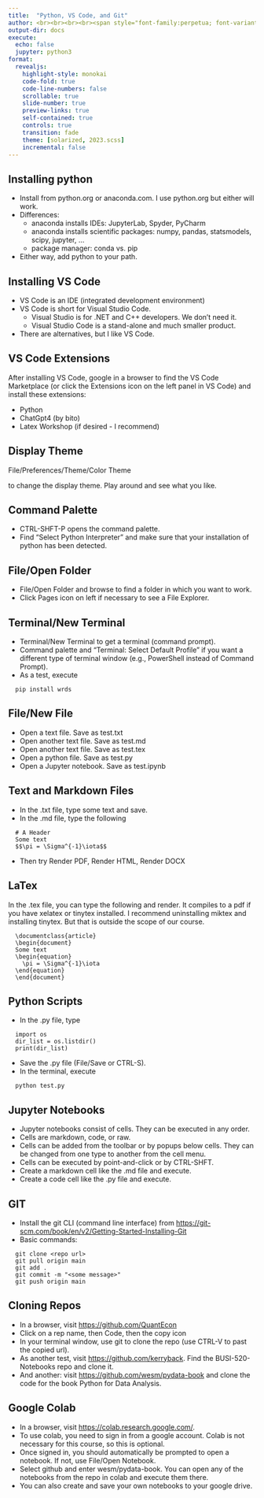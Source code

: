 ```yaml
---
title:  "Python, VS Code, and Git"
author: <br><br><br><br><span style="font-family:perpetua; font-variant:small-caps; color:#606060;">Kerry Back</span><br><br><img src="RiceBusiness-transparent-logo-sm.png"  height=80>
output-dir: docs
execute:
  echo: false
  jupyter: python3
format: 
  revealjs:
    highlight-style: monokai
    code-fold: true
    code-line-numbers: false
    scrollable: true
    slide-number: true
    preview-links: true
    self-contained: true
    controls: true
    transition: fade
    theme: [solarized, 2023.scss]
    incremental: false
---
```


## Installing python

- Install from python.org or anaconda.com.  I use python.org but either will work.
- Differences:
    - anaconda installs IDEs: JupyterLab, Spyder, PyCharm
    - anaconda installs scientific packages: numpy, pandas, statsmodels, scipy, jupyter, ...
    - package manager: conda vs. pip
- Either way, add python to your path.

## Installing VS Code

- VS Code is an IDE (integrated development environment)
- VS Code is short for Visual Studio Code.  
  - Visual Studio is for .NET and C++ developers.  We don't need it.  
  - Visual Studio Code is a stand-alone and much smaller product.
- There are alternatives, but I like VS Code.

## VS Code Extensions

After installing VS Code, google in a browser to find the VS Code Marketplace (or click the Extensions icon on the left panel in VS Code) and install these extensions:

- Python
- ChatGpt4 (by bito)
- Latex Workshop (if desired - I recommend)

## Display Theme

File/Preferences/Theme/Color Theme

to change the display theme.  Play around and see what you like.

## Command Palette 

- CTRL-SHFT-P opens the command palette.
- Find "Select Python Interpreter" and make sure that your installation of python has been detected.

## File/Open Folder

- File/Open Folder and browse to find a folder in which you want to work.
- Click Pages icon on left if necessary to see a File Explorer.

## Terminal/New Terminal

- Terminal/New Terminal to get a terminal (command prompt).
- Command palette and "Terminal: Select Default Profile" if you want a different type of terminal window (e.g., PowerShell instead of Command Prompt).
- As a test, execute

```.verbatim
  pip install wrds
```


## File/New File


- Open a text file.  Save as test.txt
- Open another text file.  Save as test.md
- Open another text file.  Save as test.tex
- Open a python file.  Save as test.py
- Open a Jupyter notebook.  Save as test.ipynb

## Text and Markdown Files

- In the .txt file, type some text and save.
- In the .md file, type the following

```.verbatim
  # A Header
  Some text
  $$\pi = \Sigma^{-1}\iota$$
```

- Then try Render PDF, Render HTML, Render DOCX

## LaTex

In the .tex file, you can type the following and render.  It compiles to a pdf if you have xelatex or tinytex installed.  I recommend uninstalling miktex and installing tinytex.  But that is outside the scope of our course.

```.verbatim
  \documentclass{article}
  \begin{document}
  Some text
  \begin{equation}
    \pi = \Sigma^{-1}\iota
  \end{equation}
  \end{document}
```

## Python Scripts

- In the .py file, type

```.verbatim
  import os
  dir_list = os.listdir()
  print(dir_list)
```

- Save the .py file (File/Save or CTRL-S).
- In the terminal, execute

```.verbatim
  python test.py
```

## Jupyter Notebooks

- Jupyter notebooks consist of cells.  They can be executed in any order.  
- Cells are markdown, code, or raw.
- Cells can be added from the toolbar or by popups below cells.  They can be changed from one type to another from the cell menu.  
- Cells can be executed by point-and-click or by CTRL-SHFT.  
- Create a markdown cell like the .md file and execute.
- Create a code cell like the .py file and execute.

## GIT

- Install the git CLI (command line interface) from [https://git-scm.com/book/en/v2/Getting-Started-Installing-Git](https://git-scm.com/book/en/v2/Getting-Started-Installing-Git)
- Basic commands:

```.verbatim
  git clone <repo url>
  git pull origin main
  git add . 
  git commit -m "<some message>"
  git push origin main
```

## Cloning Repos

- In a browser, visit [https://github.com/QuantEcon](https://github.com/QuantEcon)
- Click on a rep name, then Code, then the copy icon
- In your terminal window, use git to clone the repo (use CTRL-V to past the copied url).
- As another test, visit [https://github.com/kerryback](https://github.com/kerryback).  Find the BUSI-520-Notebooks repo and clone it.
- And another: visit [https://github.com/wesm/pydata-book](https://github.com/wesm/pydata-book) and clone the code for the book Python for Data Analysis.

## Google Colab

- In a browser, visit [https://colab.research.google.com/](https://colab.research.google.com/).
- To use colab, you need to sign in from a google account.  Colab is not necessary for this course, so this is optional.
- Once signed in, you should automatically be prompted to open a notebook.  If not, use File/Open Notebook.
- Select github and enter wesm/pydata-book.  You can open any of the notebooks from the repo in colab and execute them there.
- You can also create and save your own notebooks to your google drive.